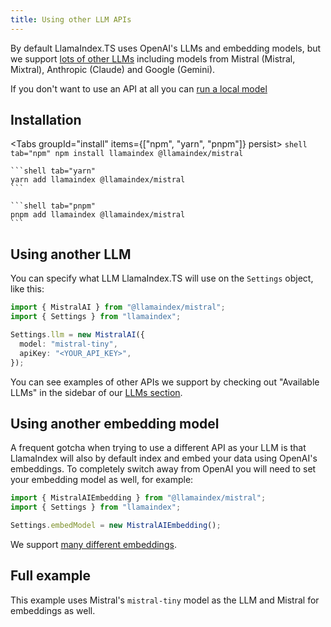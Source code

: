 ```yaml
---
title: Using other LLM APIs
---
```



By default LlamaIndex.TS uses OpenAI's LLMs and embedding models, but we support [lots of other LLMs](../modules/llms) including models from Mistral (Mistral, Mixtral), Anthropic (Claude) and Google (Gemini).

If you don't want to use an API at all you can [run a local model](../../examples/local_llm)

## Installation


<Tabs groupId="install" items={["npm", "yarn", "pnpm"]} persist>
	```shell tab="npm"
	npm install llamaindex @llamaindex/mistral
	```

	```shell tab="yarn"
	yarn add llamaindex @llamaindex/mistral
	```

	```shell tab="pnpm"
	pnpm add llamaindex @llamaindex/mistral
	```
</Tabs>

## Using another LLM

You can specify what LLM LlamaIndex.TS will use on the `Settings` object, like this:

```typescript
import { MistralAI } from "@llamaindex/mistral";
import { Settings } from "llamaindex";

Settings.llm = new MistralAI({
  model: "mistral-tiny",
  apiKey: "<YOUR_API_KEY>",
});
```

You can see examples of other APIs we support by checking out "Available LLMs" in the sidebar of our [LLMs section](../modules/llms).

## Using another embedding model

A frequent gotcha when trying to use a different API as your LLM is that LlamaIndex will also by default index and embed your data using OpenAI's embeddings. To completely switch away from OpenAI you will need to set your embedding model as well, for example:

```typescript
import { MistralAIEmbedding } from "@llamaindex/mistral";
import { Settings } from "llamaindex";

Settings.embedModel = new MistralAIEmbedding();
```

We support [many different embeddings](../modules/embeddings).

## Full example

This example uses Mistral's `mistral-tiny` model as the LLM and Mistral for embeddings as well.

<DynamicCodeBlock lang="ts" code={CodeSource} />
